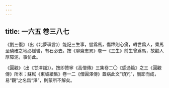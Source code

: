 ```yaml
---
---
---
```

title: 一六五 卷三八七
---




《劉三復》（出《北夢瑣言》）能記三生事，嘗爲馬，傷蹄則心痛，轉世爲人，乘馬至磽確之地必緩轡，有石必去。按《聊齋志異》卷一《三生》前生曾爲馬，故勸人厚障泥，事仿此。

《圓觀》（出《甘澤謡》）。按即贊寧《高僧傳》三集卷二〇《感通篇》之三《圓觀傳》所本；蘇軾《東坡續集》卷一二《僧圓澤傳》蓋病此文“煩冗”，删節而成，易“觀”之名爲“澤”，則蒙所不解矣。
